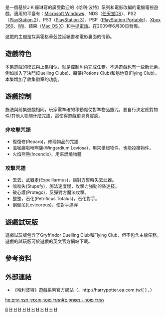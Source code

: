 {{NoteTA
| G1=Games
| G2=哈利波特
| 1=zh-cn:哈利·波特与“混血王子”; zh-tw:哈利波特－混血王子的背叛;
}}
{{Infobox VG
| title = 哈利波特－混血王子的背叛
| image = File:Harry Potter and the Half-Blood Prince(GAME).jpg
| english= Harry Potter and the Half-Blood Prince
| developer = [[美商藝電|EA Bright Light Studio]]
| publisher = [[美商藝電|美商藝電]]
| designer =
| engine =
| released =2009年6月30日
| genre = 第三人稱動作冒險遊戲
| modes = 單人遊戲
| platforms = [[Nintendo_DS|Nintendo DS]]<br />[[Wii|Wii]]<br />[[PlayStation_2|PlayStation 2]]<br />[[PlayStation_3|PlayStation 3]]<br />[[PlayStation_Portable|PlayStation Portable]]<br />[[Xbox_360|Xbox 360]]<br />[[Microsoft_Windows|Microsoft Windows]]<br />[[Mac_OS_X|Mac OS X]]<br />[[手提電話|手提電話]]
}}

{{Vgname|哈利·波特与“混血王子”|en=Harry Potter and the Half-Blood Prince|cn=哈利·波特与“混血王子”|tw=哈利波特－混血王子的背叛}}是一個基於J·K·羅琳寫的廣受歡迎的《哈利·波特》系列和電影改編的電腦電視遊戲。適用的平臺有：[[Microsoft_Windows|Microsoft Windows]]、NDS（[[任天堂DS|任天堂DS]]）、PS2（[[PlayStation_2|PlayStation 2]]）、PS3（[[PlayStation_3|PlayStation 3]]）、PSP（[[PlayStation_Portable|PlayStation Portable]]）、[[Xbox_360|Xbox 360]]、[[Wii|Wii]]、蘋果（[[Mac_OS_X|Mac OS X]]）和[[手提電話|手提電話]]。在2009年6月30日發佈。

遊戲的主題是探索霍格華茲並延續書和電影裏面的情節。

== 遊戲特色 ==
本集遊戲的模式與上集相似，就是控制角色完成任務。不過遊戲也有一些新元素，例如加入了決鬥(Duelling Clubs)、魔藥(Potions Club)和魁地奇(Flying Club)。本集增加了收集徽章的功能。

== 遊戲控制 ==
施法與前集遊戲相同，玩家需準確的移動魔仗對準物品施咒，要自行決定應對物件/其他人物施什麼咒語，這使得遊戲更具真實感。

=== 非攻擊咒語 ===
* 復復修(Reparo)，修理物品的咒語.
* 溫咖癲啦唯啊薩(Wingardium Leviosa)，用來舉起物件，也能投擲物件。
* 火焰熊熊(Incendio)，用來燃燒物體

=== 攻擊咒語 ===
* 去去，武器走(Expelliarmus)，讓對方暫時失去武器。
* 咄咄失(Stupefy)，施法速度慢，攻擊力強勁的昏迷技。
* 破心護(Protego)，反彈對方魔法攻擊。
* 整整，石化(Petrificus Totalus)，石化對手。
* 倒倒吊(Levicorpus)，使對手漂浮

== 遊戲試玩版 ==
遊戲試玩版包含了Gryffindor Duelling Club和Flying Club，但不包含主線任務。遊戲的試玩版可於遊戲的英文官方網站下載。

== 參考资料 ==
{{reflist|30em}}

== 外部連結 ==
* 《哈利波特》遊戲系列官方網站（[https://web.archive.org/web/20090518095610/http://harrypotter.ea.com/ {{en}}]、http://harrypotter.ea.com.tw/[ {{zh-tw}}] {{Wayback|url=http://harrypotter.ea.com.tw/ |date=20100801232207 }}、[https://web.archive.org/web/20090705121243/http://harrypotter.ea.com.hk/ {{zh-hk}}]）

{{Harrypotter}}

[[Category:哈利波特系列遊戲|6]]
[[Category:PlayStation_2游戏|H]]
[[Category:PlayStation_3游戏|H]]
[[Category:Wii遊戲|H]]
[[Category:Xbox_360遊戲|H]]
[[Category:Windows遊戲|H]]
[[Category:行動電話遊戲|H]]
[[Category:2009年电子游戏|H]]
[[Category:任天堂DS遊戲|H]]
[[Category:Game_Boy_Advance遊戲|H]]
[[Category:PlayStation_Portable游戏|H]]
[[Category:MacOS遊戲|H]]

[[he:הארי_פוטר_-_משחקים#הארי_פוטר_והנסיך_חצוי_הדם|he:הארי פוטר - משחקים#הארי פוטר והנסיך חצוי הדם]]